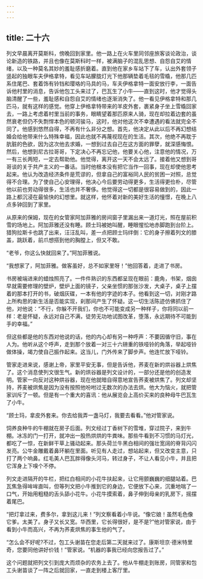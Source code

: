 ```yaml
---
---
---
```

title: 二十六
---




列文早晨离开莫斯科，傍晚回到家里。他一路上在火车里同邻座旅客谈论政治，谈论新造的铁路，并且也像在莫斯科时一样，被满脑子的混乱思想、自怨自艾的情绪，以及一种莫名其妙的羞耻感折磨着。直到他在家乡车站下了车，认出外套领子竖起的独眼车夫伊格拿特，看见车站朦胧灯光下他那辆垫着毛毯的雪橇，他那几匹系住尾巴、套着饰有铃铛和璎珞的马具的马，车夫伊格拿特一面安放行李，一面告诉他村里的消息，告诉他包工头来过了，巴瓦生了小牛——直到这时，他才觉得头脑清醒了一些，羞耻感和自怨自艾的情绪也逐渐消失了。他一看见伊格拿特和那几匹马，就有这样的感觉。他穿上伊格拿特带来的羊皮外套，裹紧身子坐上雪橇回家去，一路上考虑着村里当前的事务，眼睛望着那匹原来人骑，现在却拉着边套的虽然衰老但仍不失剽悍本色的顿河骏马，这时，他对他这次不幸遭遇的看法就完全不同了。他感到悠然自得，不再有什么非分之想。首先，他决定从此以后不再幻想结婚会给他带来什么特殊幸福，因此也就不再蔑视现在的生活。其次，他绝不再耽于肮脏的色欲，因为这次他去求婚，一想到过去自己在这方面的罪孽，就深感悔恨。然后，他想到尼古拉哥哥，下定决心不再忘记他，他要关心他，注意他的情况，万一有三长两短，一定去帮助他。他觉得，离开这一天不会太远了。接着他又想到哥哥谈的关于共产主义的一番话。当时他根本没有把它当作一回事，现在却使他思考起来。他认为改造经济条件是荒谬的，但拿自己的富裕同人民的贫困一对照，总觉得不合理。为了使自己心安理得，他决心今后要劳动得更多，生活得更俭朴，尽管他以前也劳动得很多，生活也并不奢侈。他觉得这一切都是很容易做到的，因此一路上都沉浸在最愉快的幻想里。就这样，他怀着对新的美好生活的憧憬，在晚上八点多钟回到了家里。

从原来的保姆，现在的女管家阿加菲雅的房间窗子里漏出来一道灯光，照在屋前积雪的场地上。阿加菲雅还没有睡。顾士玛被她叫醒，睡眼惺忪地赤脚跑到台阶上。猎狗拉斯卡也跳了出来，汪汪乱叫，差一点把顾士玛绊倒：它的身子擦着列文的膝盖，跳跃着，前爪想搭到他的胸膛上，但又不敢。

“老爷，你这么快就回来了。”阿加菲雅说。

“我想家了，阿加菲雅。做客虽好，总不如家里呀！”他回答着，走进了书房。

书房被端进来的蜡烛照亮了。一件件熟识的东西都呈现在眼前：鹿角，书架，烟囱早就需要修理的壁炉，壁炉上面的镜子，父亲坐惯的那张沙发，大桌子，桌子上摆着的那本打开的书，破烟灰碟，一本有他的字迹的本子。他看到这一切，对刚才路上所构思的新生活是否能实现，刹那间产生了怀疑。这一切生活陈迹仿佛抓住了他，对他说：“不行，你躲不开我们，你也不可能变成另一种样子，你将同以前一样：老是怀疑，永远对自己不满，徒劳无功地试图改革，堕落，永远期待不可能到手的幸福。”

但这些都是他的东西对他说的话，他的内心却有另一种呼声：不要因循守旧，事在人为。他听从这个呼声，走到那个放着一对三十六磅重的铁哑铃的角落，举起哑铃做体操，竭力使自己振作起来。这当儿，门外传来了脚步声。他连忙放下哑铃。

管家走进来说，感谢上帝，家里平安无事，但是告诉他，荞麦在新的烘谷器上烘焦了。这个消息使列文很生气。新的烘谷器是列文设计的，一部分还是他的创造发明。管家一向反对这种烘谷器，现在他就暗自得意地宣告荞麦被烘焦了。列文却坚持，荞麦被烘焦是因为没有按照他吩咐过无数次的办法去烘。他大为恼火，就把管家训斥了一顿。但是有一个重大的喜讯：他从展览会上高价买来的良种母牛巴瓦生了小牛。

“顾士玛，拿皮外套来。你去给我弄一盏马灯，我要去看看。”他对管家说。

饲养良种牛的牛棚就在房子后面。列文经过丁香树下的雪堆，穿过院子，来到牛棚。冰冻的门一打开，就冲出一股热烘烘的牛粪味。那些牛看到不习惯的马灯光，都吃了一惊，在新鲜干草上骚动起来。那头荷兰牛黑白相间的强壮宽阔的脊背闪闪发亮。公牛金雕戴着鼻环躺在里面。听见有人走过，想站起来，但又改变主意，只打了两个响鼻。红毛美人巴瓦胖得像头河马，转过身子，不让人看见小牛，并且把它浑身上下嗅个不停。

列文走进隔开的牛栏，把红白相间的小花牛扶起来，让它用颤巍巍的细腿站着。巴瓦焦急得哞哞直叫，但等列文把小牛推到它的身边，它便放下心来，沉重地喘了一口气，开始用粗糙的舌头舔小花牛。小花牛摸索着，鼻子伸到母亲的乳房下，摇摆着尾巴。

“把灯拿过来，费多尔，拿到这儿来！”列文察看着小牛说。“像它娘！虽然毛色像它爹。太美了。身子又长又宽。华西里，它长得很好，是不是?”他对管家说，由于看到小牛而高兴，不再为荞麦烘焦的事生他的气了。

“怎么会不好呢?不过，包工头谢苗在您走后第二天就来过了。康斯坦京·德米特里奇，您要同他讲好价钱！”管家说。“机器的事我已经向您报告过了。”

这个问题就把列文引到庞大而烦杂的农务上去了。他从牛棚走到账房，同管家和包工头谢苗谈了一阵之后就回家，一直走到楼上客厅里。